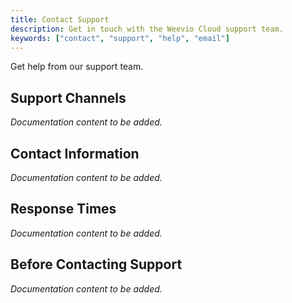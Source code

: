 ```yaml
---
title: Contact Support
description: Get in touch with the Weevio Cloud support team.
keywords: ["contact", "support", "help", "email"]
---
```



Get help from our support team.

## Support Channels

*Documentation content to be added.*

## Contact Information

*Documentation content to be added.*

## Response Times

*Documentation content to be added.*

## Before Contacting Support

*Documentation content to be added.*

